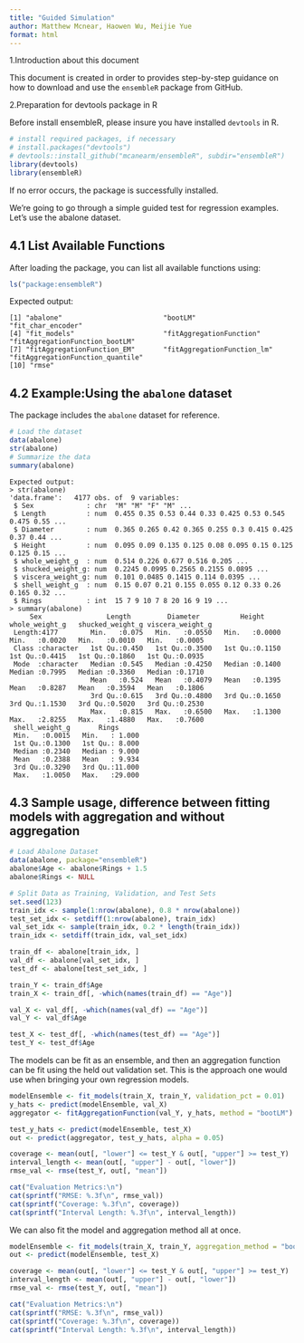 ```yaml
---
title: "Guided Simulation"
author: Matthew Mcnear, Haowen Wu, Meijie Yue
format: html
---
```

1.Introduction about this document

This document is created in order to provides step-by-step guidance on how to download and use the `ensembleR` package from GitHub.

2.Preparation for devtools package in R

Before install ensembleR, please insure you have installed `devtools` in R.

```r

# install required packages, if necessary
# install.packages("devtools")
# devtools::install_github("mcanearm/ensembleR", subdir="ensembleR")
library(devtools)
library(ensembleR)
```

If no error occurs, the package is successfully installed.

We're going to go through a simple guided test for regression examples. Let's use the abalone dataset.

## 4.1 List Available Functions
After loading the package, you can list all available functions using:

```r
ls("package:ensembleR")
```

Expected output:

```
[1] "abalone"                         "bootLM"                          "fit_char_encoder"               
[4] "fit_models"                      "fitAggregationFunction"          "fitAggregationFunction_bootLM"  
[7] "fitAggregationFunction_EM"       "fitAggregationFunction_lm"       "fitAggregationFunction_quantile"
[10] "rmse"
```

## 4.2 Example:Using the `abalone` dataset

The package includes the `abalone` dataset for reference.

```r
# Load the dataset
data(abalone)
str(abalone)
# Summarize the data
summary(abalone)
```

```
Expected output:
> str(abalone)
'data.frame':	4177 obs. of  9 variables:
 $ Sex             : chr  "M" "M" "F" "M" ...
 $ Length          : num  0.455 0.35 0.53 0.44 0.33 0.425 0.53 0.545 0.475 0.55 ...
 $ Diameter        : num  0.365 0.265 0.42 0.365 0.255 0.3 0.415 0.425 0.37 0.44 ...
 $ Height          : num  0.095 0.09 0.135 0.125 0.08 0.095 0.15 0.125 0.125 0.15 ...
 $ whole_weight_g  : num  0.514 0.226 0.677 0.516 0.205 ...
 $ shucked_weight_g: num  0.2245 0.0995 0.2565 0.2155 0.0895 ...
 $ viscera_weight_g: num  0.101 0.0485 0.1415 0.114 0.0395 ...
 $ shell_weight_g  : num  0.15 0.07 0.21 0.155 0.055 0.12 0.33 0.26 0.165 0.32 ...
 $ Rings           : int  15 7 9 10 7 8 20 16 9 19 ...
> summary(abalone)
     Sex                Length         Diameter          Height       whole_weight_g   shucked_weight_g viscera_weight_g
 Length:4177        Min.   :0.075   Min.   :0.0550   Min.   :0.0000   Min.   :0.0020   Min.   :0.0010   Min.   :0.0005  
 Class :character   1st Qu.:0.450   1st Qu.:0.3500   1st Qu.:0.1150   1st Qu.:0.4415   1st Qu.:0.1860   1st Qu.:0.0935  
 Mode  :character   Median :0.545   Median :0.4250   Median :0.1400   Median :0.7995   Median :0.3360   Median :0.1710  
                    Mean   :0.524   Mean   :0.4079   Mean   :0.1395   Mean   :0.8287   Mean   :0.3594   Mean   :0.1806  
                    3rd Qu.:0.615   3rd Qu.:0.4800   3rd Qu.:0.1650   3rd Qu.:1.1530   3rd Qu.:0.5020   3rd Qu.:0.2530  
                    Max.   :0.815   Max.   :0.6500   Max.   :1.1300   Max.   :2.8255   Max.   :1.4880   Max.   :0.7600  
 shell_weight_g       Rings       
 Min.   :0.0015   Min.   : 1.000  
 1st Qu.:0.1300   1st Qu.: 8.000  
 Median :0.2340   Median : 9.000  
 Mean   :0.2388   Mean   : 9.934  
 3rd Qu.:0.3290   3rd Qu.:11.000  
 Max.   :1.0050   Max.   :29.000  
 ```

## 4.3 Sample usage, difference between fitting models with aggregation and without aggregation

```r
# Load Abalone Dataset
data(abalone, package="ensembleR")
abalone$Age <- abalone$Rings + 1.5
abalone$Rings <- NULL

# Split Data as Training, Validation, and Test Sets
set.seed(123) 
train_idx <- sample(1:nrow(abalone), 0.8 * nrow(abalone))
test_set_idx <- setdiff(1:nrow(abalone), train_idx)
val_set_idx <- sample(train_idx, 0.2 * length(train_idx))
train_idx <- setdiff(train_idx, val_set_idx)

train_df <- abalone[train_idx, ]
val_df <- abalone[val_set_idx, ]
test_df <- abalone[test_set_idx, ]

train_Y <- train_df$Age
train_X <- train_df[, -which(names(train_df) == "Age")]

val_X <- val_df[, -which(names(val_df) == "Age")]
val_Y <- val_df$Age

test_X <- test_df[, -which(names(test_df) == "Age")]
test_Y <- test_df$Age
```

The models can be fit as an ensemble, and then an aggregation function can be fit
using the held out validation set. This is the approach one would use when bringing
your own regression models.

```r
modelEnsemble <- fit_models(train_X, train_Y, validation_pct = 0.01)
y_hats <- predict(modelEnsemble, val_X)
aggregator <- fitAggregationFunction(val_Y, y_hats, method = "bootLM")

test_y_hats <- predict(modelEnsemble, test_X)
out <- predict(aggregator, test_y_hats, alpha = 0.05)
```

```r
coverage <- mean(out[, "lower"] <= test_Y & out[, "upper"] >= test_Y)
interval_length <- mean(out[, "upper"] - out[, "lower"])
rmse_val <- rmse(test_Y, out[, "mean"])

cat("Evaluation Metrics:\n")
cat(sprintf("RMSE: %.3f\n", rmse_val))
cat(sprintf("Coverage: %.3f\n", coverage))
cat(sprintf("Interval Length: %.3f\n", interval_length))
```

We can also fit the model and aggregation method all at once.
```r
modelEnsemble <- fit_models(train_X, train_Y, aggregation_method = "bootLM", validation_pct = 0.20)
out <- predict(modelEnsemble, test_X)
```

```r
coverage <- mean(out[, "lower"] <= test_Y & out[, "upper"] >= test_Y)
interval_length <- mean(out[, "upper"] - out[, "lower"])
rmse_val <- rmse(test_Y, out[, "mean"])

cat("Evaluation Metrics:\n")
cat(sprintf("RMSE: %.3f\n", rmse_val))
cat(sprintf("Coverage: %.3f\n", coverage))
cat(sprintf("Interval Length: %.3f\n", interval_length))
```
